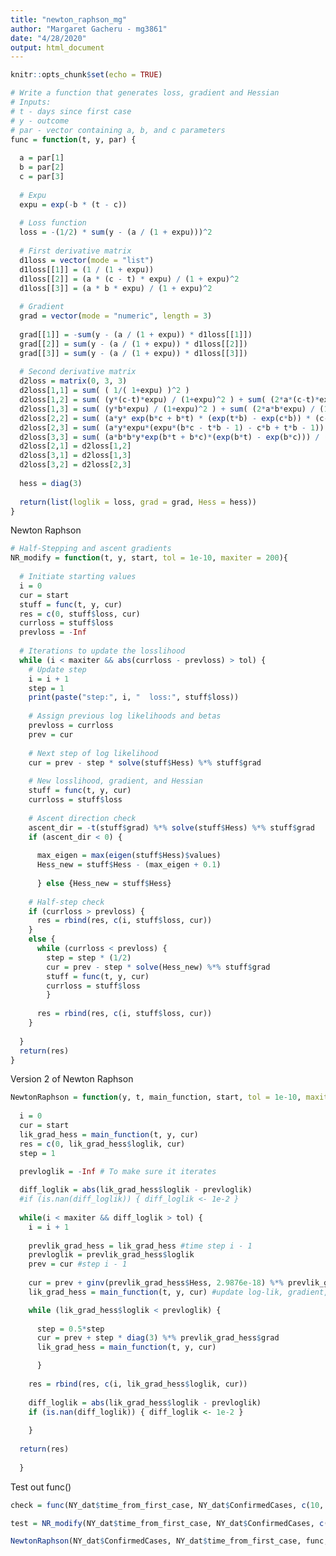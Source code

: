 ```yaml
---
title: "newton_raphson_mg"
author: "Margaret Gacheru - mg3861"
date: "4/28/2020"
output: html_document
---
```


```r
knitr::opts_chunk$set(echo = TRUE)
```

```r

# Write a function that generates loss, gradient and Hessian
# Inputs: 
# t - days since first case
# y - outcome
# par - vector containing a, b, and c parameters
func = function(t, y, par) {
  
  a = par[1]
  b = par[2]
  c = par[3]
  
  # Expu
  expu = exp(-b * (t - c))
  
  # Loss function
  loss = -(1/2) * sum(y - (a / (1 + expu)))^2
  
  # First derivative matrix
  d1loss = vector(mode = "list")
  d1loss[[1]] = (1 / (1 + expu))
  d1loss[[2]] = (a * (c - t) * expu) / (1 + expu)^2
  d1loss[[3]] = (a * b * expu) / (1 + expu)^2
  
  # Gradient
  grad = vector(mode = "numeric", length = 3)
  
  grad[[1]] = -sum(y - (a / (1 + expu)) * d1loss[[1]])
  grad[[2]] = sum(y - (a / (1 + expu)) * d1loss[[2]])
  grad[[3]] = sum(y - (a / (1 + expu)) * d1loss[[3]])
  
  # Second derivative matrix
  d2loss = matrix(0, 3, 3)
  d2loss[1,1] = sum( ( 1/( 1+expu) )^2 )
  d2loss[1,2] = sum( (y*(c-t)*expu) / (1+expu)^2 ) + sum( (2*a*(c-t)*expu) / (1+expu)^3 )
  d2loss[1,3] = sum( (y*b*expu) / (1+expu)^2 ) + sum( (2*a*b*expu) / (1+expu)^3 )
  d2loss[2,2] = sum( (a*y* exp(b*c + b*t) * (exp(t*b) - exp(c*b)) * (c-t)^2) / (exp(c*b) + exp(t*b))^3 ) + sum( (a*a*expu*(2*expu - 1)*(c-t)^2) / (1+expu)^4 )
  d2loss[2,3] = sum( (a*y*expu*(expu*(b*c - t*b - 1) - c*b + t*b - 1)) / (1+expu)^3 ) + sum( (a*a*expu*(expu*(2*b*c - 2*t*b - 1) - c*b + t*b - 1)) / (1+expu)^4 )
  d2loss[3,3] = sum( (a*b*b*y*exp(b*t + b*c)*(exp(b*t) - exp(b*c))) / (exp(b*t) + exp(b*c))^3 ) + sum( (a*a*b*b*expu*(2*expu -1)) / (1+expu)^4 )
  d2loss[2,1] = d2loss[1,2]
  d2loss[3,1] = d2loss[1,3]
  d2loss[3,2] = d2loss[2,3]  
  
  hess = diag(3)
  
  return(list(loglik = loss, grad = grad, Hess = hess)) 
}


```

Newton Raphson

```r
# Half-Stepping and ascent gradients
NR_modify = function(t, y, start, tol = 1e-10, maxiter = 200){
  
  # Initiate starting values
  i = 0
  cur = start
  stuff = func(t, y, cur)
  res = c(0, stuff$loss, cur)
  currloss = stuff$loss
  prevloss = -Inf
  
  # Iterations to update the losslihood
  while (i < maxiter && abs(currloss - prevloss) > tol) {
    # Update step
    i = i + 1
    step = 1
    print(paste("step:", i, "  loss:", stuff$loss))
    
    # Assign previous log likelihoods and betas
    prevloss = currloss
    prev = cur
    
    # Next step of log likelihood
    cur = prev - step * solve(stuff$Hess) %*% stuff$grad
    
    # New losslihood, gradient, and Hessian 
    stuff = func(t, y, cur)
    currloss = stuff$loss
    
    # Ascent direction check
    ascent_dir = -t(stuff$grad) %*% solve(stuff$Hess) %*% stuff$grad
    if (ascent_dir < 0) {
      
      max_eigen = max(eigen(stuff$Hess)$values)
      Hess_new = stuff$Hess - (max_eigen + 0.1)
      
      } else {Hess_new = stuff$Hess}
    
    # Half-step check
    if (currloss > prevloss) {
      res = rbind(res, c(i, stuff$loss, cur))
    }
    else {
      while (currloss < prevloss) {
        step = step * (1/2)
        cur = prev - step * solve(Hess_new) %*% stuff$grad
        stuff = func(t, y, cur)
        currloss = stuff$loss
        }
    
      res = rbind(res, c(i, stuff$loss, cur))
    } 
    
  }
  return(res)
}
```

Version 2 of Newton Raphson

```r

NewtonRaphson = function(y, t, main_function, start, tol = 1e-10, maxiter = 200) {
 
  i = 0
  cur = start
  lik_grad_hess = main_function(t, y, cur)
  res = c(0, lik_grad_hess$loglik, cur)
  step = 1

  prevloglik = -Inf # To make sure it iterates
  
  diff_loglik = abs(lik_grad_hess$loglik - prevloglik)
  #if (is.nan(diff_loglik)) { diff_loglik <- 1e-2 }
  
  while(i < maxiter && diff_loglik > tol) {
    i = i + 1
    
    prevlik_grad_hess = lik_grad_hess #time step i - 1
    prevloglik = prevlik_grad_hess$loglik
    prev = cur #step i - 1
    
    cur = prev + ginv(prevlik_grad_hess$Hess, 2.9876e-18) %*% prevlik_grad_hess$grad #step find theta for step i 
    lik_grad_hess = main_function(t, y, cur) #update log-lik, gradient, Hessian for step i 

    while (lik_grad_hess$loglik < prevloglik) {
      
      step = 0.5*step
      cur = prev + step * diag(3) %*% prevlik_grad_hess$grad
      lik_grad_hess = main_function(t, y, cur)

      }
    
    res = rbind(res, c(i, lik_grad_hess$loglik, cur)) 
    
    diff_loglik = abs(lik_grad_hess$loglik - prevloglik)
    if (is.nan(diff_loglik)) { diff_loglik <- 1e-2 }
    
    }
  
  return(res)
  
  }
```


Test out func()

```r

check = func(NY_dat$time_from_first_case, NY_dat$ConfirmedCases, c(10, 10, 10))

test = NR_modify(NY_dat$time_from_first_case, NY_dat$ConfirmedCases, c(10, 10, 10))

NewtonRaphson(NY_dat$ConfirmedCases, NY_dat$time_from_first_case, func, c(100,100, 100))

```

